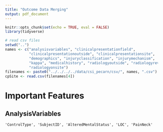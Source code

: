 ```yaml
---
title: "Outcome Data Merging"
output: pdf_document
---
```


```r
knitr::opts_chunk$set(echo = TRUE, eval = FALSE)
library(tidyverse)
```





```r
# read csv files
setwd("..")
names <- c("analysisvariables", "clinicalpresentationfield", 
           "clinicalpresentationoutside", "clinicalpresentationsite",
           "demographics", "injuryclassification", "injurymechanism",
           "kappa", "medicalhistory", "radiologyoutside", "radiologyreview",
           "radiologyonsite")
filenames <- paste0("../../../../data/csi_pecarn/csv/", names, ".csv")
cpSite <- read.csv(filenames[4])

```



# Important Features

## AnalysisVariables

```
'ControlType', 'SubjectID', 'AlteredMentalStatus', 'LOC', 'PainNeck'
```









